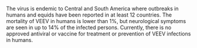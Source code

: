 The virus is endemic to Central and South America where outbreaks in humans and equids have been reported in at least 12 countries. The mortality of VEEV in humans is lower than 1%, but neurological symptoms are seen in up to 14% of the infected persons.  Currently, there is no approved antiviral or vaccine for treatment or prevention of VEEV infections in humans.
